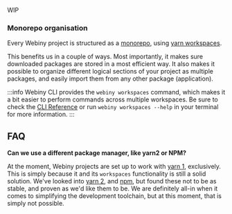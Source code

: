 WIP

### Monorepo organisation

Every Webiny project is structured as a [monorepo](https://www.atlassian.com/git/tutorials/monorepos), using [yarn workspaces](https://classic.yarnpkg.com/en/docs/workspaces/).

This benefits us in a couple of ways. Most importantly, it makes sure downloaded packages are stored in a most efficient way. It also makes it possible to organize different logical sections of your project as multiple packages, and easily import them from any other package (application).

:::info
Webiny CLI provides the `webiny workspaces` command, which makes it a bit easier to perform commands across multiple workspaces. Be sure to check the [CLI Reference](#) or run `webiny workspaces --help` in your terminal for more information.
:::



## FAQ

**Can we use a different package manager, like yarn2 or NPM?**

At the moment, Webiny projects are set up to work with [yarn 1](https://classic.yarnpkg.com/lang/en/), exclusively. This is simply because it and its `workspaces` functionality is still a solid solution.
We've looked into [yarn 2](https://yarnpkg.com/), and [npm](https://docs.npmjs.com/cli/v6), but found these not to be as stable, and proven as we'd like them to be. We are definitely all-in when it comes to simplifying the development toolchain, but at this moment, that is simply not possible.
